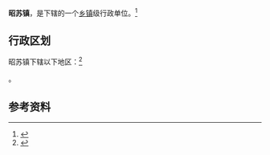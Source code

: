 {{中国乡级行政区|65/40/26/100/000}}

'''昭苏镇'''，是{{PRC admin/fullname|65/40/26/100/000|3}}下辖的一个[[乡镇|乡镇]]级行政单位。<ref>{{PRC admin/ref sgc|{{PRC admin/parent|65/40/26/100/000}}}}</ref>

== 行政区划 ==

昭苏镇下辖以下地区：<ref>{{PRC admin/ref sgc|65/40/26/100/000}}</ref>

{{PRC admin/children|65/40/26/100/000}}。

== 参考资料 ==

{{reflist}}

{{行政区划小作品}}
{{PRC admin/navcat|65/40/26/100/000}}